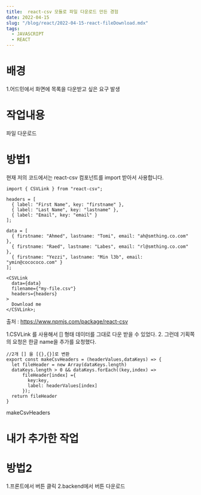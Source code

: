 ```yaml
---
title:  react-csv 모듈로 파일 다운로드 만든 경험
date: 2022-04-15
slug: "/blog/react/2022-04-15-react-fileDownload.mdx"
tags:
  - JAVASCRIPT
  - REACT
--- 
```


# 배경
1.어드민에서 화면에 목록을 다운받고 싶은 요구 발생


# 작업내용
파일 다운로드

# 방법1
현재 저의 코드에서는 react-csv 컴포넌트를 import 받아서 사용합니다.
```
import { CSVLink } from "react-csv";

headers = [
  { label: "First Name", key: "firstname" },
  { label: "Last Name", key: "lastname" },
  { label: "Email", key: "email" }
];

data = [
  { firstname: "Ahmed", lastname: "Tomi", email: "ah@smthing.co.com" },
  { firstname: "Raed", lastname: "Labes", email: "rl@smthing.co.com" },
  { firstname: "Yezzi", lastname: "Min l3b", email: "ymin@cocococo.com" }
];

<CSVLink
  data={data}
  filename={"my-file.csv"}
  headers={headers}
>
  Download me
</CSVLink>;
```
출처 : https://www.npmjs.com/package/react-csv

1.CSVLink 를 사용해서 [] 형태 데이터를 그대로 다운 받을 수 있었다.
2. 그런데 기획쪽의 요청은 한글 name을 추가를 요청했다.

```
//2개 [] 을 [{},{}]로 변환
export const makeCsvHeaders = (headerValues,dataKeys) => {
  let fileHeader = new Array(dataKeys.length)
  dataKeys.length > 0 && dataKeys.forEach((key,index) =>
      fileHeader[index] ={
        key:key,
        label: headerValues[index]
      });
  return fileHeader
}
```

makeCsvHeaders

# 내가 추가한 작업



# 방법2

1.프론트에서 버튼 클릭
2.backend에서 버튼 다운로드
